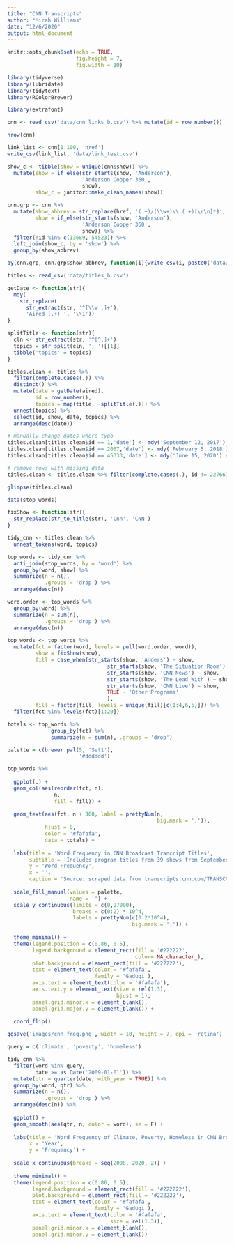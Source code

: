 ```yaml
---
title: "CNN Transcripts"
author: "Micah Williams"
date: "12/6/2020"
output: html_document
---
```


```r
knitr::opts_chunk$set(echo = TRUE,
                      fig.height = 7,
                      fig.width = 10)

library(tidyverse)
library(lubridate)
library(tidytext)
library(RColorBrewer)

library(extrafont)
```

```r
cnn <- read_csv('data/cnn_links_b.csv') %>% mutate(id = row_number())

nrow(cnn)

link_list <- cnn[1:100, 'href']
write_csv(link_list, 'data/link_test.csv')

show_c <- tibble(show = unique(cnn$show)) %>%
  mutate(show = if_else(str_starts(show, 'Anderson'),
                        'Anderson Cooper 360',
                        show),
         show_c = janitor::make_clean_names(show))

cnn.grp <- cnn %>% 
  mutate(show_abbrev = str_replace(href, '(.+)/(\\w+)\\.(.+)[\r\n]*$', '\\2'),
         show = if_else(str_starts(show, 'Anderson'),
                        'Anderson Cooper 360',
                        show)) %>%
  filter(!id %in% c(13689, 54523)) %>%
  left_join(show_c, by = 'show') %>%
  group_by(show_abbrev)

by(cnn.grp, cnn.grp$show_abbrev, function(i){write_csv(i, paste0('data/shows/',i$show_c[1],'.csv'))})
```

```r
titles <- read_csv('data/titles_b.csv')

getDate <- function(str){
  mdy(
    str_replace(
      str_extract(str, '^[\\w ,]+'),
      'Aired (.+) ', '\\1'))
}

splitTitle <- function(str){
  cln <- str_extract(str, '^[^.]+')
  topics = str_split(cln, '; ')[[1]]
  tibble('topics' = topics)
}

titles.clean <- titles %>% 
  filter(complete.cases(.)) %>% 
  distinct() %>%
  mutate(date = getDate(aired),
         id = row_number(),
         topics = map(title, ~splitTitle(.))) %>%
  unnest(topics) %>%
  select(id, show, date, topics) %>%
  arrange(desc(date))

# manually change dates where typo
titles.clean[titles.clean$id == 1,'date'] <- mdy('September 12, 2017') # September 12, 2107
titles.clean[titles.clean$id == 2067,'date'] <- mdy('February 5, 2018') # February 5, 20189
titles.clean[titles.clean$id == 45333,'date'] <- mdy('June 15, 2020') # May 10, 1997June 15, 2020

# remove rows with missing data
titles.clean <- titles.clean %>% filter(complete.cases(.), id != 22766)

glimpse(titles.clean)
```

```r
data(stop_words)

fixShow <- function(str){
  str_replace(str_to_title(str), 'Cnn', 'CNN')
}

tidy_cnn <- titles.clean %>%
  unnest_tokens(word, topics)

top_words <- tidy_cnn %>% 
  anti_join(stop_words, by = 'word') %>%
  group_by(word, show) %>% 
  summarize(n = n(),
            .groups = 'drop') %>%
  arrange(desc(n))

word.order <- top_words %>%
  group_by(word) %>%
  summarize(n = sum(n),
            .groups = 'drop') %>%
  arrange(desc(n))

top_words <- top_words %>%
  mutate(fct = factor(word, levels = pull(word.order, word)),
         show = fixShow(show),
         fill = case_when(str_starts(show, 'Anders') ~ show,
                                str_starts(show, 'The Situation Room') ~ show,
                                str_starts(show, 'CNN News') ~ show,
                                str_starts(show, 'The Lead With') ~ show,
                                str_starts(show, 'CNN Live') ~ show,
                                TRUE ~ 'Other Programs'
                                ),
         fill = factor(fill, levels = unique(fill)[c(1:4,6,5)])) %>%
  filter(fct %in% levels(fct)[1:20])

totals <- top_words %>% 
              group_by(fct) %>% 
              summarize(n = sum(n), .groups = 'drop')

palette = c(brewer.pal(5, 'Set1'),
                       '#dddddd')

top_words %>%
  
  ggplot(.) +
  geom_col(aes(reorder(fct, n),
               n, 
               fill = fill)) +
  
  geom_text(aes(fct, n + 300, label = prettyNum(n,
                                                big.mark = ',')),
            hjust = 0,
            color = '#fafafa',
            data = totals) +
  
  labs(title = 'Word Frequency in CNN Broadcast Trancript Titles',
       subtitle = 'Includes program titles from 39 shows from September 2002 until December 2020.\nAround 75% of programming in dataset was aired after Jan 1, 2016.',
       y = 'Word Frequency',
       x = '',
       caption = 'Source: scraped data from transcripts.cnn.com/TRANSCRIPTS/') +
  
  scale_fill_manual(values = palette,
                    name = '') +
  scale_y_continuous(limits = c(0,27000),
                     breaks = c(0:2) * 10^4,
                     labels = prettyNum(c(0:2*10^4),
                                        big.mark = ',')) +
  
  theme_minimal() +
  theme(legend.position = c(0.86, 0.5),
        legend.background = element_rect(fill = '#222222',
                                         color= NA_character_),
        plot.background = element_rect(fill = '#222222'),
        text = element_text(color = '#fafafa',
                            family = 'Gadugi'),
        axis.text = element_text(color = '#fafafa'),
        axis.text.y = element_text(size = rel(1.3),
                                   hjust = 1),
        panel.grid.minor.x = element_blank(),
        panel.grid.major.y = element_blank()) +
  
  coord_flip()

ggsave('images/cnn_freq.png', width = 10, height = 7, dpi = 'retina')
```

```r
query = c('climate', 'poverty', 'homeless')

tidy_cnn %>% 
  filter(word %in% query,
         date >= as.Date('2009-01-01')) %>%
  mutate(qtr = quarter(date, with_year = TRUE)) %>%
  group_by(word, qtr) %>%
  summarize(n = n(),
            .groups = 'drop') %>%
  arrange(desc(n)) %>%
  
  ggplot() +
  geom_smooth(aes(qtr, n, color = word), se = F) +
  
  labs(title = 'Word Frequency of Climate, Poverty, Homeless in CNN Broadcast Transcript Titles',
       x = 'Year',
       y = 'Frequency') +
  
  scale_x_continuous(breaks = seq(2008, 2020, 2)) +
  
  theme_minimal() +
  theme(legend.position = c(0.86, 0.5),
        legend.background = element_rect(fill = '#222222'),
        plot.background = element_rect(fill = '#222222'),
        text = element_text(color = '#fafafa',
                            family = 'Gadugi'),
        axis.text = element_text(color = '#fafafa',
                                 size = rel(1.3)),
        panel.grid.minor.x = element_blank(),
        panel.grid.minor.y = element_blank())
```


